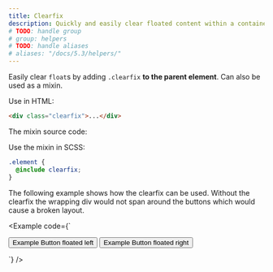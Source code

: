 ```yaml
---
title: Clearfix
description: Quickly and easily clear floated content within a container by adding a clearfix utility.
# TODO: handle group
# group: helpers
# TODO: handle aliases
# aliases: "/docs/5.3/helpers/"
---
```


Easily clear `float`s by adding `.clearfix` **to the parent element**. Can also be used as a mixin.

Use in HTML:

```html
<div class="clearfix">...</div>
```

The mixin source code:

<ScssDocs name="clearfix" file="scss/mixins/_clearfix.scss" />

Use the mixin in SCSS:

```scss
.element {
  @include clearfix;
}
```

The following example shows how the clearfix can be used. Without the clearfix the wrapping div would not span around the buttons which would cause a broken layout.

<Example code={`<div class="bg-info clearfix">
  <button type="button" class="btn btn-secondary float-start">Example Button floated left</button>
  <button type="button" class="btn btn-secondary float-end">Example Button floated right</button>
</div>`} />
